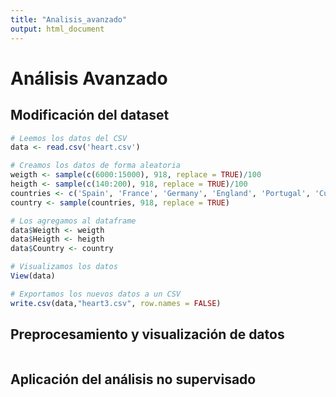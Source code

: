 ```yaml
---
title: "Analisis_avanzado"
output: html_document
---
```


# Análisis Avanzado 

## Modificación del dataset

```r
# Leemos los datos del CSV
data <- read.csv('heart.csv')

# Creamos los datos de forma aleatoria
weigth <- sample(c(6000:15000), 918, replace = TRUE)/100
heigth <- sample(c(140:200), 918, replace = TRUE)/100
countries <- c('Spain', 'France', 'Germany', 'England', 'Portugal', 'Cuba', 'China', 'South Africa', 'Italy')
country <- sample(countries, 918, replace = TRUE)

# Los agregamos al dataframe
data$Weigth <- weigth
data$Heigth <- heigth
data$Country <- country

# Visualizamos los datos
View(data)

# Exportamos los nuevos datos a un CSV
write.csv(data,"heart3.csv", row.names = FALSE)
```

## Preprocesamiento y visualización de datos

```r

```

## Aplicación del análisis no supervisado

```r

```
